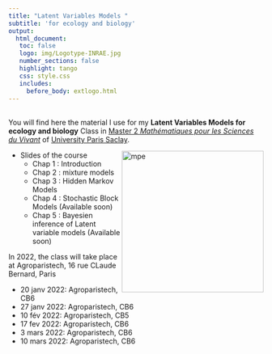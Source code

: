 ```yaml
---
title: "Latent Variables Models "
subtitle: 'for ecology and biology'
output: 
  html_document:
   toc: false
   logo: img/Logotype-INRAE.jpg
   number_sections: false
   highlight: tango
   css: style.css
   includes:
     before_body: extlogo.html
---
```


<br>
You will find here the material I use for my **Latent Variables Models for ecology and biology** Class  in [Master 2  *Mathématiques pour les Sciences du Vivant*](https://sites.google.com/view/m2-msv/) of [University Paris Saclay](https://www.universite-paris-saclay.fr/en/education/master/mathematics-and-applications/m2-mathematiques-pour-les-sciences-du-vivant). 

<img src="img/HMM.png" alt="mpe" width = "280px" align="right"> </img>

  * Slides of the course
    * Chap 1 : Introduction [<i class="fa fa-download"></i>](LatentVariablesModels/chap1_LVM_Intro.pdf)
    * Chap 2 : mixture models [<i class="fa fa-download"></i>](LatentVariablesModels/chap2_LVM_Mixtures.pdf)
    * Chap 3 : Hidden Markov Models  [<i class="fa fa-download"></i>](LatentVariablesModels/chap3_LVM_HMM.pdf)
    * Chap 4 : Stochastic Block Models (Available soon)
    * Chap 5 : Bayesien inference of Latent variable models (Available soon)

   

    
In 2022, the class will take place at Agroparistech, 16 rue CLaude Bernard, Paris

  * 20 janv 2022: Agroparistech, CB6 
  * 27 janv 2022: Agroparistech, CB6 
  * 10 fév 2022:  Agroparistech, CB5 
  * 17 fev 2022:  Agroparistech, CB6 
  * 3 mars 2022: Agroparistech, CB6
  * 10 mars 2022: Agroparistech, CB6

